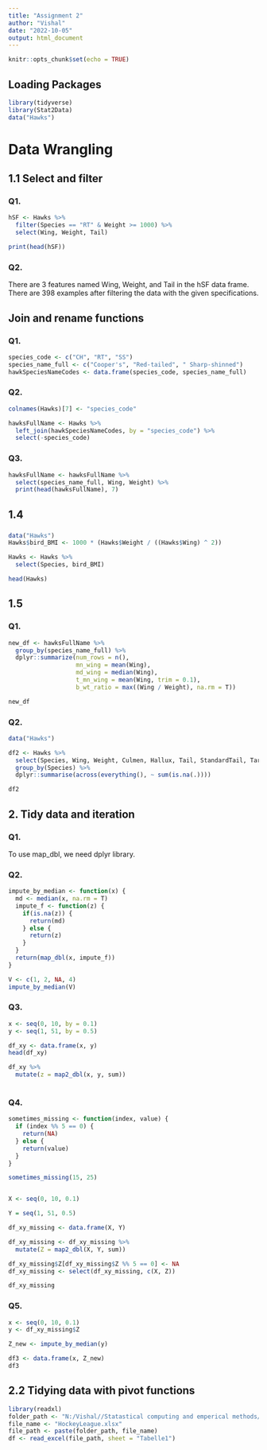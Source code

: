 ```yaml
---
title: "Assignment 2"
author: "Vishal"
date: "2022-10-05"
output: html_document
---
```


```r
knitr::opts_chunk$set(echo = TRUE)
```

## Loading Packages

```r
library(tidyverse)
library(Stat2Data)
data("Hawks")
```

# Data Wrangling
## 1.1 Select and filter

### Q1. 

```r
hSF <- Hawks %>%
  filter(Species == "RT" & Weight >= 1000) %>%
  select(Wing, Weight, Tail)

print(head(hSF))
```

### Q2.
There are 3 features named Wing, Weight, and Tail in the hSF data frame. There are 398 examples after filtering the data with the given specifications.

## Join and rename functions

### Q1. 
``` r
species_code <- c("CH", "RT", "SS")
species_name_full <- c("Cooper's", "Red-tailed", " Sharp-shinned")
hawkSpeciesNameCodes <- data.frame(species_code, species_name_full)
```

### Q2.

```r
colnames(Hawks)[7] <- "species_code" 

hawksFullName <- Hawks %>%
  left_join(hawkSpeciesNameCodes, by = "species_code") %>%
  select(-species_code) 
```

### Q3.
```r
hawksFullName <- hawksFullName %>%
  select(species_name_full, Wing, Weight) %>%
  print(head(hawksFullName), 7)
```
## 1.4
###

```r
data("Hawks")
Hawks$bird_BMI <- 1000 * (Hawks$Weight / ((Hawks$Wing) ^ 2))

Hawks <- Hawks %>%
  select(Species, bird_BMI)

head(Hawks)
```
## 1.5
### Q1.

```r
new_df <- hawksFullName %>%
  group_by(species_name_full) %>%
  dplyr::summarize(num_rows = n(),
                   mn_wing = mean(Wing),
                   md_wing = median(Wing),
                   t_mn_wing = mean(Wing, trim = 0.1),
                   b_wt_ratio = max((Wing / Weight), na.rm = T))  

new_df
```

### Q2.
```r
data("Hawks")

df2 <- Hawks %>%
  select(Species, Wing, Weight, Culmen, Hallux, Tail, StandardTail, Tarsus, Crop) %>%
  group_by(Species) %>%
  dplyr::summarise(across(everything(), ~ sum(is.na(.))))

df2  
```
## 2. Tidy data and iteration
### Q1.
To use map_dbl, we need dplyr library.

### Q2.

```r
impute_by_median <- function(x) {
  md <- median(x, na.rm = T)
  impute_f <- function(z) {
    if(is.na(z)) {
      return(md)
    } else {
      return(z)
    }
  }
  return(map_dbl(x, impute_f))
}

V <- c(1, 2, NA, 4)
impute_by_median(V)

```
### Q3.

```r
x <- seq(0, 10, by = 0.1)
y <- seq(1, 51, by = 0.5)

df_xy <- data.frame(x, y)
head(df_xy)

df_xy %>%
  mutate(z = map2_dbl(x, y, sum))
  
```

### Q4.
```r
sometimes_missing <- function(index, value) {
  if (index %% 5 == 0) {
    return(NA)
  } else {
    return(value)
  }
}

sometimes_missing(15, 25)


X <- seq(0, 10, 0.1)

Y = seq(1, 51, 0.5)

df_xy_missing <- data.frame(X, Y)

df_xy_missing <- df_xy_missing %>%
  mutate(Z = map2_dbl(X, Y, sum)) 

df_xy_missing$Z[df_xy_missing$Z %% 5 == 0] <- NA
df_xy_missing <- select(df_xy_missing, c(X, Z))

df_xy_missing


```

### Q5.
```r
x <- seq(0, 10, 0.1)
y <- df_xy_missing$Z

Z_new <- impute_by_median(y)

df3 <- data.frame(x, Z_new)
df3

```
## 2.2 Tidying data with pivot functions

```r
library(readxl)
folder_path <- "N:/Vishal//Statastical computing and emperical methods/Week 1/"
file_name <- "HockeyLeague.xlsx"
file_path <- paste(folder_path, file_name)
df <- read_excel(file_path, sheet = "Tabelle1")
```













